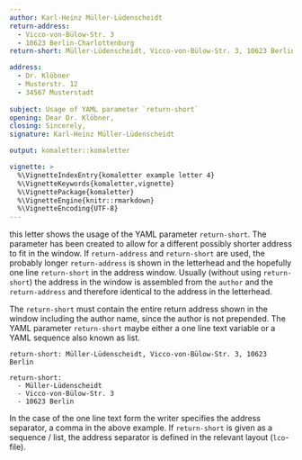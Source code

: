 ```yaml
---
author: Karl-Heinz Müller-Lüdenscheidt
return-address: 
  - Vicco-von-Bülow-Str. 3
  - 10623 Berlin-Charlottenburg
return-short: Müller-Lüdenscheidt, Vicco-von-Bülow-Str. 3, 10623 Berlin

address:
  - Dr. Klöbner
  - Musterstr. 12
  - 34567 Musterstadt
  
subject: Usage of YAML parameter `return-short`
opening: Dear Dr. Klöbner,
closing: Sincerely,
signature: Karl-Heinz Müller-Lüdenscheidt

output: komaletter::komaletter

vignette: >
  %\VignetteIndexEntry{komaletter example letter 4}
  %\VignetteKeywords{komaletter,vignette}
  %\VignettePackage{komaletter}
  %\VignetteEngine{knitr::rmarkdown}
  %\VignetteEncoding{UTF-8}
---
```


this letter shows the usage of the YAML parameter `return-short`. The parameter
has been created to allow for a different possibly shorter address to fit in 
the window. If `return-address` and `return-short` are used, the probably longer
`return-address` is shown in the letterhead and the hopefully one line 
`return-short` in the address window. Usually (without using `return-short`) the
address in the window is assembled from the `author` and the `return-address` 
and therefore identical to the address in the letterhead. 

The `return-short` must contain the entire return address shown in the window
including the author name, since the author is not prepended. The YAML parameter 
`return-short` maybe either a one line text variable or a YAML sequence also 
known as list. 

```
return-short: Müller-Lüdenscheidt, Vicco-von-Bülow-Str. 3, 10623 Berlin

return-short:
  - Müller-Lüdenscheidt
  - Vicco-von-Bülow-Str. 3
  - 10623 Berlin
```

In the case of the one line text form the writer specifies the address 
separator, a comma in the above example. If `return-short` is given as a 
sequence / list, the address separator is defined in the relevant layout 
(`lco`-file).  
